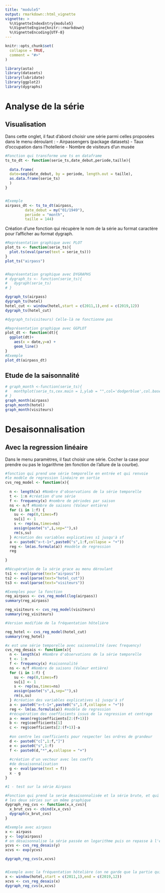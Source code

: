 ---
title: "module5"
output: rmarkdown::html_vignette
vignette: >
  %\VignetteIndexEntry{module5}
  %\VignetteEngine{knitr::rmarkdown}
  %\VignetteEncoding{UTF-8}
---

```{r, include = FALSE}
knitr::opts_chunk$set(
  collapse = TRUE,
  comment = "#>"
)
```

```{r setup}
library(asta)
library(datasets)
library(lubridate)
library(ggplot2)
library(dygraphs)
```

# Analyse de la série

## Visualisation

Dans cette onglet, il faut d'abord choisir une série parmi celles proposées dans le menu déroulant : 
- Airpassengers (package datasets)
- Taux d'occupation dans l'hotellerie
- Nombre de visiteurs d'un musée


```{r}

#Fonction qui transforme une ts en dataframe
ts_to_dt <- function(serie_ts,date_debut,periode,taille){
  
  data.frame(
  date=seq(date_debut, by = periode, length.out = taille),
  as.data.frame(serie_ts)
  )
}


#Exemple
airpass_dt <- ts_to_dt(airpass,
         date_debut = my("01/1949"),
         periode = "month",
         taille = 144)

```

Création d'une fonction qui récupère le nom de la série au format caractère pour l'afficher au format dygraph.



```{r}

#Représentation graphique avec PLOT
plot_ts <- function(serie_ts){
  plot.ts(eval(parse(text = serie_ts)))
}
plot_ts("airpass")


#Représentation graphique avec DYGRAPHS
# dygraph_ts <- function(serie_ts){
#   dygraph(serie_ts)
# }

dygraph_ts(airpass)
dygraph_ts(hotel)
hotel_cut <- window(hotel,start = c(2011,1),end = c(2019,12))
dygraph_ts(hotel_cut)

#dygraph_ts(visiteurs) Celle-là ne fonctionne pas

#Représentation graphique avec GGPLOT
plot_dt <- function(dt){
  ggplot(dt)+
    aes(x = date,y=x) +
    geom_line()
}
#Exemple
plot_dt(airpass_dt)

```

## Etude de la saisonnalité

```{r}
# graph_month <-function(serie_ts){
#   monthplot(serie_ts,cex.main = 1,ylab = "",col='dodgerblue',col.base = 'indianred',lwd.base = 3)
# }
graph_month(airpass)
graph_month(hotel)
graph_month(visiteurs)
```
# Desaisonnalisation

## Avec la regression linéaire

Dans le menu paramètres, il faut choisir une série. Cocher la case pour prendre ou pas le logarithme (en fonction de l'allure de la courbe). 

```{r}

#fonction qui prend une série temporelle en entrée et qui renvoie 
#le modèle de regression linéaire en sortie
cvs_reg_model <- function(x){
  
  n <- length(x) #Nombre d'observations de la série temporelle
  t <- 1:n #création d'une série
  f <- frequency(x) #nombre de périodes par saison
  ns <- n/f #Nombre de saisons (Valeur entière)
  for (i in 1:f) {
    su <- rep(0,times=f)
    su[i] <- 1
    s <- rep(su,times=ns)
    assign(paste("s",i,sep=""),s)
    rm(s,su)
  } #création des variables explicatives s1 jusqu'à sf
  a <- paste0("x~t-1+",paste0("s",1:f,collapse = "+"))
  reg <- lm(as.formula(a)) #modèle de regression
  reg
  
}

#Récupération de la série grace au menu déroulant
ts1 <- eval(parse(text="airpass"))
ts2 <- eval(parse(text="hotel_cut"))
ts3 <- eval(parse(text="visiteurs"))

#Exemples pour la fonction
reg_airpass <- cvs_reg_model(log(airpass))
summary(reg_airpass)

reg_visiteurs <- cvs_reg_model(visiteurs)
summary(reg_visiteurs)

#Version modifiée de la fréquentation hôtelière

reg_hotel <- cvs_reg_model(hotel_cut)
summary(reg_hotel)

#x est une série temporelle avec saisonnalité (avec frequency)
cvs_reg_desais <- function(x){
  n <- length(x) #Nombre d'observations de la série temporelle
  t <- 1:n
  f <- frequency(x) #saisonnalité
  ns <- n/f #Nombre de saisons (Valeur entière)
  for (i in 1:f) {
    su <- rep(0,times=f)
    su[i] <- 1
    s <- rep(su,times=ns)
    assign(paste("s",i,sep=""),s)
    rm(s,su)
  } #création des variables explicatives s1 jusqu'à sf
  a <- paste0("x~t-1+",paste0("s",1:f,collapse = "+"))
  reg <- lm(as.formula(a)) #modèle de regression
  #récupération des coefficients issus de la regression et centrage
  a <- mean(reg$coefficients[2:(f+1)])
  b <- reg$coefficients[1]
  c <- reg$coefficients[2:(f+1)]-a
  
  #on centre les coefficients pour respecter les ordres de grandeur
  d <- paste0("c[",1:f,"]")
  e <- paste0("s",1:f)
  f <- paste0(d,"*",e,collapse = "+")
  
  #création d'un vecteur avec les coeffs
  #de desaisonnalisation
  g <- eval(parse(text = f))
  x - g
}

#1 - test sur la série Airpass

#Fonction qui prend la serie desaisonnalisée et la série brute, et qui renvoie 
# les deux séries sur un même graphique
dygraph_reg_cvs <- function(x,x_cvs){
  x_brut_cvs <- cbind(x,x_cvs)
  dygraph(x_brut_cvs)
} 

#Exemple avec airpass 
x <- airpass
y <- log(airpass)
# on désaisonnalise la série passée en logarithme puis on repasse à l'exponentiel
ycvs <- cvs_reg_desais(y)
xcvs <- exp(ycvs)

dygraph_reg_cvs(x,xcvs)


#Exemple avec la fréquentation hôtelière (on ne garde que la partie qui fonctionne bien)
x <- window(hotel,start = c(2011,1),end = c(2019,12))
xcvs <- cvs_reg_desais(x)
dygraph_reg_cvs(x,xcvs)

```


